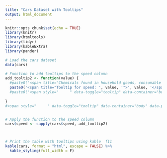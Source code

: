 ```yaml
---
title: "Cars Dataset with Tooltips"
output: html_document
---
```


```r
knitr::opts_chunk$set(echo = TRUE)
library(knitr)
library(htmltools)
library(tidyr)
library(kableExtra)
library(pander)


```


```r
# Load the cars dataset
data(cars)

# Function to add tooltips to the speed column
add_tooltip2 <- function(value) {
  #paste0('<span title="Chemicals found in household goods, consumable items, and personal care products, including food, beverages, cosmetics, and cleaning supplies. These may serve as preservatives, fragrances, or active ingredients. ', "FKE VALUEe", '">',"value", '</span>')
  paste0('<span title="Tooltip for speed: ', value, '">', value, '</span>')
  #paste0('<span style="     " data-toggle="tooltip" data-container="body" data-placement="right" title="Tip 1">`r value`</span>')
  
}
#<span style="     " data-toggle="tooltip" data-container="body" data-placement="right" title="Tip 1">MISTAKE</span>


# Apply the function to the speed column
cars$speed <- sapply(cars$speed, add_tooltip2)



# Print the table with tooltips using kable  f11
kable(cars, format = "html", escape = FALSE) %>%
  kable_styling(full_width = F)



```


